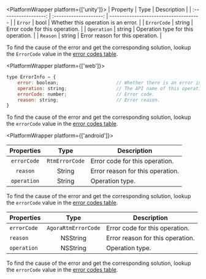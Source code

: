 <PlatformWrapper platform={['unity']}>
| Property | Type | Description |
| :------------------: | :--------------------: | ------------------------------------- |
|   `Error`   |  bool  | Whether this operation is an error. |
| `ErrorCode` | string | Error code for this operation. |
| `Operation` | string | Operation type for this operation. |
| `Reason` | string | Error reason for this operation. |

To find the cause of the error and get the corresponding solution, lookup the `ErrorCode` value in the <a href="#error-codes-table">error codes table</a >.

</PlatformWrapper>

<PlatformWrapper platform={['web']}>

```javascript
type ErrorInfo = {
    error: boolean;                     // Whether there is an error in this operation
    operation: string;                  // The API name of this operation
    errorCode: number;                  // Error code.
    reason: string;                     // Error reason.
}
```

To find the cause of the error and get the corresponding solution, lookup the `errorCode` value in the <a href="#error-codes-table">error codes table</a >.

</PlatformWrapper>

<PlatformWrapper platform={['android']}>

| Properties | Type | Description |
| :------------------: | :--------------------: | ------------------------------------- |
| `errorCode` | `RtmErrorCode` | Error code for this operation. |
| `reason` | String | Error reason for this operation. |
| `operation` | String | Operation type. |

To find the cause of the error and get the corresponding solution, lookup the `errorCode` value in the <a href="#error-codes-table">error codes table</a >.

</PlatformWrapper>

<PlatformWrapper platform='ios, macos'>

| Properties | Type | Description |
| :------------------ | :--------------------: | ------------------------------------- |
| `errorCode` | `AgoraRtmErrorCode` | Error code for this operation. |
| `reason` | NSString | Error reason for this operation. |
| `operation` | NSString | Operation type. |

To find the cause of the error and get the corresponding solution, lookup the `errorCode` value in the <a href="#error-codes-table">error codes table</a >.

</PlatformWrapper>

